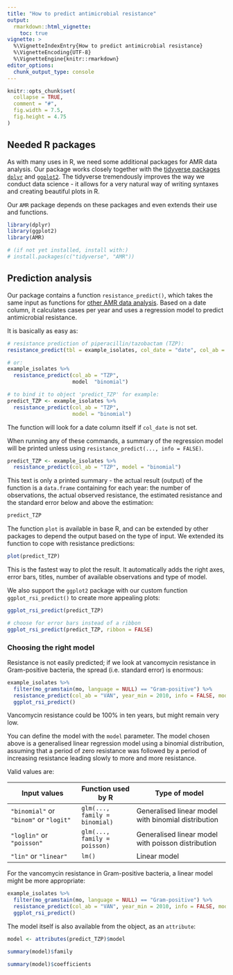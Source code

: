 ```yaml
---
title: "How to predict antimicrobial resistance"
output: 
  rmarkdown::html_vignette:
    toc: true
vignette: >
  %\VignetteIndexEntry{How to predict antimicrobial resistance}
  %\VignetteEncoding{UTF-8}
  %\VignetteEngine{knitr::rmarkdown}
editor_options: 
  chunk_output_type: console
---
```


```r
knitr::opts_chunk$set(
  collapse = TRUE,
  comment = "#",
  fig.width = 7.5,
  fig.height = 4.75
)
```

## Needed R packages
As with many uses in R, we need some additional packages for AMR data analysis. Our package works closely together with the [tidyverse packages](https://www.tidyverse.org) [`dplyr`](https://dplyr.tidyverse.org/) and [`ggplot2`](https://ggplot2.tidyverse.org). The tidyverse tremendously improves the way we conduct data science - it allows for a very natural way of writing syntaxes and creating beautiful plots in R.

Our `AMR` package depends on these packages and even extends their use and functions.

```r
library(dplyr)
library(ggplot2)
library(AMR)

# (if not yet installed, install with:)
# install.packages(c("tidyverse", "AMR"))
```

## Prediction analysis
Our package contains a function `resistance_predict()`, which takes the same input as functions for [other AMR data analysis](./AMR.html). Based on a date column, it calculates cases per year and uses a regression model to predict antimicrobial resistance.

It is basically as easy as:
```r
# resistance prediction of piperacillin/tazobactam (TZP):
resistance_predict(tbl = example_isolates, col_date = "date", col_ab = "TZP", model = "binomial")

# or:
example_isolates %>% 
  resistance_predict(col_ab = "TZP",
                     model  "binomial")

# to bind it to object 'predict_TZP' for example:
predict_TZP <- example_isolates %>% 
  resistance_predict(col_ab = "TZP",
                     model = "binomial")
```

The function will look for a date column itself if `col_date` is not set.

When running any of these commands, a summary of the regression model will be printed unless using `resistance_predict(..., info = FALSE)`.

```r
predict_TZP <- example_isolates %>% 
  resistance_predict(col_ab = "TZP", model = "binomial")
```

This text is only a printed summary - the actual result (output) of the function is a `data.frame` containing for each year: the number of observations, the actual observed resistance, the estimated resistance and the standard error below and above the estimation:

```r
predict_TZP
```

The function `plot` is available in base R, and can be extended by other packages to depend the output based on the type of input. We extended its function to cope with resistance predictions:

```r
plot(predict_TZP)
```

This is the fastest way to plot the result. It automatically adds the right axes, error bars, titles, number of available observations and type of model.

We also support the `ggplot2` package with our custom function `ggplot_rsi_predict()` to create more appealing plots:

```r
ggplot_rsi_predict(predict_TZP)

# choose for error bars instead of a ribbon
ggplot_rsi_predict(predict_TZP, ribbon = FALSE)
```

### Choosing the right model

Resistance is not easily predicted; if we look at vancomycin resistance in Gram-positive bacteria, the spread (i.e. standard error) is enormous:

```r
example_isolates %>%
  filter(mo_gramstain(mo, language = NULL) == "Gram-positive") %>%
  resistance_predict(col_ab = "VAN", year_min = 2010, info = FALSE, model = "binomial") %>% 
  ggplot_rsi_predict()
```

Vancomycin resistance could be 100% in ten years, but might remain very low. 

You can define the model with the `model` parameter. The model chosen above is a generalised linear regression model using a binomial distribution, assuming that a period of zero resistance was followed by a period of increasing resistance leading slowly to more and more resistance.

Valid values are:

| Input values                           | Function used by R            | Type of model                                       |
|----------------------------------------|-------------------------------|-----------------------------------------------------|
| `"binomial"` or `"binom"` or `"logit"` | `glm(..., family = binomial)` | Generalised linear model with binomial distribution |
| `"loglin"` or `"poisson"`              | `glm(..., family = poisson)`  | Generalised linear model with poisson distribution  |
| `"lin"` or `"linear"`                  | `lm()`                        | Linear model                                        |

For the vancomycin resistance in Gram-positive bacteria, a linear model might be more appropriate:

```r
example_isolates %>%
  filter(mo_gramstain(mo, language = NULL) == "Gram-positive") %>%
  resistance_predict(col_ab = "VAN", year_min = 2010, info = FALSE, model = "linear") %>% 
  ggplot_rsi_predict()
```

The model itself is also available from the object, as an `attribute`:
```r
model <- attributes(predict_TZP)$model

summary(model)$family

summary(model)$coefficients
```
